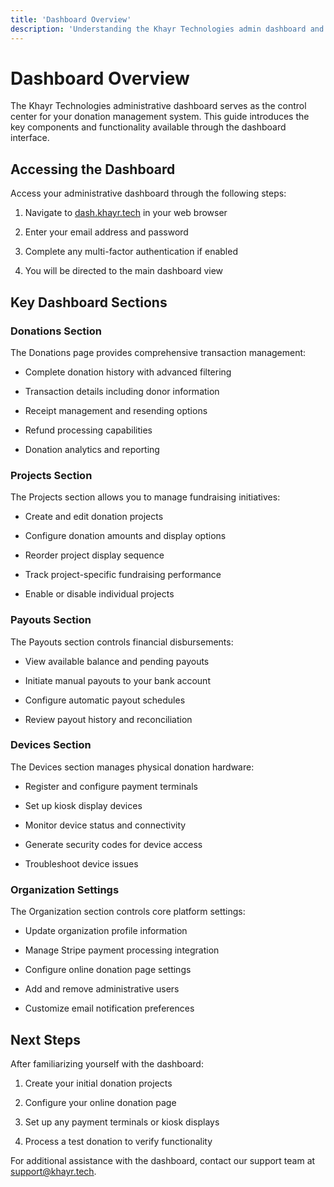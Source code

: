 ```yaml
---
title: 'Dashboard Overview'
description: 'Understanding the Khayr Technologies admin dashboard and its features'
---
```


# Dashboard Overview

The Khayr Technologies administrative dashboard serves as the control center for your donation management system. This guide introduces the key components and functionality available through the dashboard interface.

## Accessing the Dashboard

Access your administrative dashboard through the following steps:

1. Navigate to [dash.khayr.tech](https://dash.khayr.tech) in your web browser

2. Enter your email address and password

3. Complete any multi-factor authentication if enabled

4. You will be directed to the main dashboard view

## Key Dashboard Sections

### Donations Section

The Donations page provides comprehensive transaction management:

* Complete donation history with advanced filtering

* Transaction details including donor information

* Receipt management and resending options

* Refund processing capabilities

* Donation analytics and reporting

### Projects Section

The Projects section allows you to manage fundraising initiatives:

* Create and edit donation projects

* Configure donation amounts and display options

* Reorder project display sequence

* Track project-specific fundraising performance

* Enable or disable individual projects

### Payouts Section

The Payouts section controls financial disbursements:

* View available balance and pending payouts

* Initiate manual payouts to your bank account

* Configure automatic payout schedules

* Review payout history and reconciliation

### Devices Section

The Devices section manages physical donation hardware:

* Register and configure payment terminals

* Set up kiosk display devices

* Monitor device status and connectivity

* Generate security codes for device access

* Troubleshoot device issues

### Organization Settings

The Organization section controls core platform settings:

* Update organization profile information

* Manage Stripe payment processing integration

* Configure online donation page settings

* Add and remove administrative users

* Customize email notification preferences

## Next Steps

After familiarizing yourself with the dashboard:

1. Create your initial donation projects

2. Configure your online donation page

3. Set up any payment terminals or kiosk displays

4. Process a test donation to verify functionality

For additional assistance with the dashboard, contact our support team at [support@khayr.tech](mailto:support@khayr.tech).